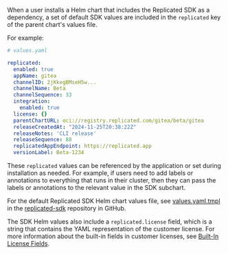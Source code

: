 When a user installs a Helm chart that includes the Replicated SDK as a dependency, a set of default SDK values are included in the `replicated` key of the parent chart's values file.

For example:

```yaml
# values.yaml 

replicated:
  enabled: true
  appName: gitea
  channelID: 2jKkegBMseH5w...
  channelName: Beta
  channelSequence: 33
  integration:
    enabled: true
  license: {}
  parentChartURL: oci://registry.replicated.com/gitea/beta/gitea
  releaseCreatedAt: "2024-11-25T20:38:22Z"
  releaseNotes: 'CLI release'
  releaseSequence: 88
  replicatedAppEndpoint: https://replicated.app
  versionLabel: Beta-1234
```

These `replicated` values can be referenced by the application or set during installation as needed. For example, if users need to add labels or annotations to everything that runs in their cluster, then they can pass the labels or annotations to the relevant value in the SDK subchart.

For the default Replicated SDK Helm chart values file, see [values.yaml.tmpl](https://github.com/replicatedhq/replicated-sdk/blob/main/chart/values.yaml.tmpl) in the [replicated-sdk](https://github.com/replicatedhq/replicated-sdk) repository in GitHub.

The SDK Helm values also include a `replicated.license` field, which is a string that contains the YAML representation of the customer license. For more information about the built-in fields in customer licenses, see [Built-In License Fields](licenses-using-builtin-fields).